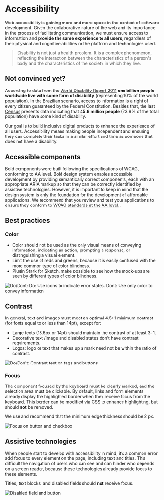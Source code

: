 
# Accessibility

Web accessibility is gaining more and more space in the context of software development. Given the
collaborative nature of the web and its importance in the process of facilitating communication, we must
ensure access to information and **provide the same experience to all users**, regardless of their physical
and cognitive abilities or the platform and technologies used.

<blockquote cite='World Health Organization'>
  <p>
    Disability is not just a health problem. It is a complex phenomenon, reflecting the interaction between the
    characteristics of a person's body and the characteristics of the society in which they live.
  </p>
</blockquote>

## Not convinced yet?

According to data from the [World Disability Report 2011](https://www.who.int/disabilities/world_report/2011/report.pdf) **one billion people worldwide live with some form of disability** (representing 10% of the world population). In the Brazilian scenario, access to information is a right of every citizen guaranteed by the Federal Constitution. Besides that, the last [Census](https://censo2010.ibge.gov.br/resultados/resumo.html) presents data indicating that **45.6 million people** (23.9% of the total population) have some kind of disability.

<Card icon='heartOutline'>
  Our goal is to build inclusive digital products to enhance the experience of all users. Accessibility means making
  people independent and ensuring they can complete their tasks in a similar effort and time as someone that does not
  have a disability.
</Card>

## Accessible components

Bold components were built following the specifications of WCAG, conforming to AA level. Bold design
system enables accessible development by providing semantically correct components, each with an
appropriate ARIA markup so that they can be correctly identified by assistive technologies. However, it is
important to keep in mind that the design system is only the foundation for the development of affordable
applications. We recommend that you review and test your applications to ensure they conform to
[WCAG standards at the AA level.](https://www.w3.org/TR/WCAG20/#conformance).

## Best practices

### Color

- Color should not be used as the only visual means of conveying information, indicating an action, prompting a
  response, or distinguishing a visual element.
- Limit the use of reds and greens, because it is easily confused with the more common type of color blindness.
- Plugin [Stark](https://www.getstark.co/) for Sketch, make possible to see how the mock-ups are seen by different
  types of color blindness.

![Do/Don`t: Do: Use icons to indicate error states. Don`t: Use only color to convey information](/image/accessibility-color.png)

## Contrast

In general, text and images must meet an optimal 4.5: 1 minimum contrast (for fonts equal to or less than 14pt), except for:

- Large texts (18.6px or 14pt) should maintain the contrast of at least 3: 1.
- Decorative text /image and disabled states don’t have contrast requirements.
- Logos: logo or text that makes up a mark need not be within the ratio of contrast.

![Do/Don't: Contrast test on tags and buttons](/image/accessibility-contrast.png)

### Focus

The component focused by the keyboard must be clearly marked, and the selection area must be clickable. By default,
links and form elements already display the highlighted border when they receive focus from the keyboard. This border
can be modified via CSS to enhance highlighting, but should **not** be removed.

We use and recommend that the minimum edge thickness should be 2 px.

![Focus on button and checkbox](/image/accessibility-focus.png)

## Assistive technologies

When people start to develop with accessibility in mind, it’s a common error add focus to every element on the page,
including text and titles. This difficult the navigation of users who can see and can hinder who depends on a screen reader,
because these technologies already provide focus to these elements.

Titles, text blocks, and disabled fields should **not** receive focus.

![Disabled field and button](/image/accessibility-assistivetech.png)
